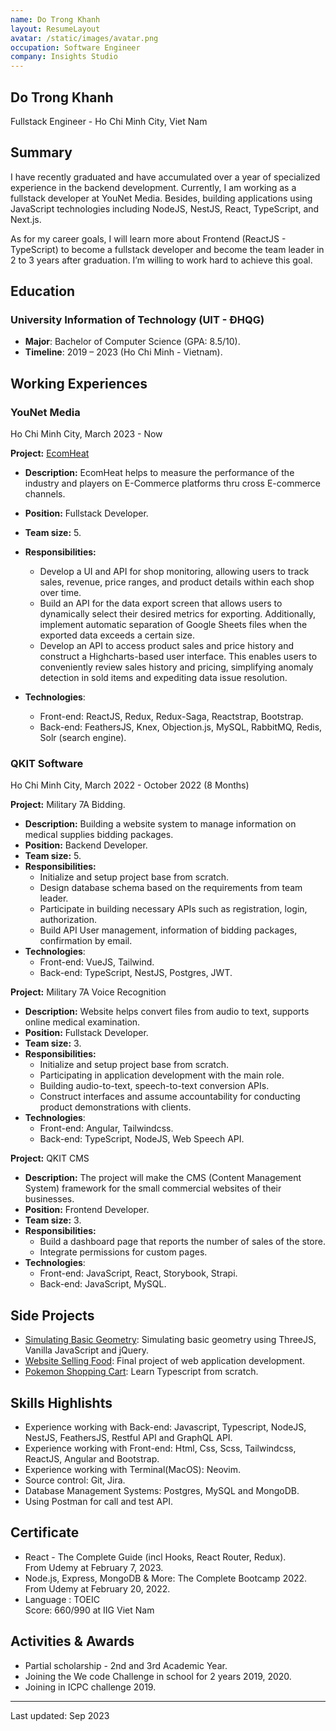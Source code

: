 ```yaml
---
name: Do Trong Khanh
layout: ResumeLayout
avatar: /static/images/avatar.png
occupation: Software Engineer
company: Insights Studio
---
```


## Do Trong Khanh

Fullstack Engineer - Ho Chi Minh City, Viet Nam

## Summary

I have recently graduated and have accumulated over a year of specialized experience in the backend development. Currently, I am working as a fullstack developer at YouNet Media. Besides, building applications using JavaScript technologies including NodeJS, NestJS, React, TypeScript, and Next.js.

As for my career goals, I will learn more about Frontend (ReactJS - TypeScript) to become a fullstack developer and become the team leader in 2 to 3 years after graduation. I’m willing to work hard to achieve this goal.

## Education

### University Information of Technology (UIT - ĐHQG)

- **Major**: Bachelor of Computer Science (GPA: 8.5/10).
- **Timeline**: 2019 – 2023 (Ho Chi Minh - Vietnam).

## Working Experiences

### YouNet Media

<div className="!mt-0 text-sm italic text-gray-400">Ho Chi Minh City, March 2023 - Now</div>

**Project:** [EcomHeat](https://ecomheat.com/)

- **Description:** EcomHeat helps to measure the performance of the industry and players on E-Commerce platforms thru cross E-commerce channels.
- **Position:** Fullstack Developer.
- **Team size:** 5.
- **Responsibilities:**

  - Develop a UI and API for shop monitoring, allowing users to track sales, revenue, price ranges, and product details within each shop over time.
  - Build an API for the data export screen that allows users to dynamically select their desired metrics for exporting. Additionally, implement automatic separation of Google Sheets files when the exported data exceeds a certain size.
  - Develop an API to access product sales and price history and construct a Highcharts-based user interface. This enables users to conveniently review sales history and pricing, simplifying anomaly detection in sold items and expediting data issue resolution.

- **Technologies**:
  - Front-end: ReactJS, Redux, Redux-Saga, Reactstrap, Bootstrap.
  - Back-end: FeathersJS, Knex, Objection.js, MySQL, RabbitMQ, Redis, Solr (search engine).

### QKIT Software

<div className="!mt-0 text-sm italic text-gray-400">Ho Chi Minh City, March 2022 - October 2022 (8 Months)</div>

**Project:** Military 7A Bidding.

- **Description:** Building a website system to manage information on medical supplies bidding packages.
- **Position:** Backend Developer.
- **Team size:** 5.
- **Responsibilities:**
  - Initialize and setup project base from scratch.
  - Design database schema based on the requirements from team leader.
  - Participate in building necessary APIs such as registration, login, authorization.
  - Build API User management, information of bidding packages, confirmation by email.
- **Technologies**:
  - Front-end: VueJS, Tailwind.
  - Back-end: TypeScript, NestJS, Postgres, JWT.

**Project:** Military 7A Voice Recognition

- **Description:** Website helps convert files from audio to text, supports online medical examination.
- **Position:** Fullstack Developer.
- **Team size:** 3.
- **Responsibilities:**
  - Initialize and setup project base from scratch.
  - Participating in application development with the main role.
  - Building audio-to-text, speech-to-text conversion APIs.
  - Construct interfaces and assume accountability for conducting product demonstrations with clients.
- **Technologies**:
  - Front-end: Angular, Tailwindcss.
  - Back-end: TypeScript, NodeJS, Web Speech API.

**Project:** QKIT CMS

- **Description:** The project will make the CMS (Content Management System) framework for the small commercial websites of their businesses.
- **Position:** Frontend Developer.
- **Team size:** 3.
- **Responsibilities:**
  - Build a dashboard page that reports the number of sales of the store.
  - Integrate permissions for custom pages.
- **Technologies**:
  - Front-end: JavaScript, React, Storybook, Strapi.
  - Back-end: JavaScript, MySQL.

## Side Projects

- [Simulating Basic Geometry](https://github.com/Karhdo/Project_Computer-Graphics): Simulating basic geometry using ThreeJS, Vanilla JavaScript and jQuery.
- [Website Selling Food](https://github.com/ZiDuck/Website-Selling-Food): Final project of web application development.
- [Pokemon Shopping Cart](https://github.com/Karhdo/Shopping-Cart): Learn Typescript from scratch.

## Skills Highlishts

- Experience working with Back-end: Javascript, Typescript, NodeJS, NestJS, FeathersJS, Restful API and GraphQL API.
- Experience working with Front-end: Html, Css, Scss, Tailwindcss, ReactJS, Angular and Bootstrap.
- Experience working with Terminal(MacOS): Neovim.
- Source control: Git, Jira.
- Database Management Systems: Postgres, MySQL and MongoDB.
- Using Postman for call and test API.

## Certificate

- React - The Complete Guide (incl Hooks, React Router, Redux). <br />
  <div className="!m-0 text-sm italic text-gray-400">From Udemy at February 7, 2023.</div>
- Node.js, Express, MongoDB & More: The Complete Bootcamp 2022. <br />
  <div className="!m-0 text-sm italic text-gray-400">From Udemy at February 20, 2022.</div>
- Language : TOEIC <br />
  <div className="!m-0 text-sm italic text-gray-400">Score: 660/990 at IIG Viet Nam</div>

## Activities & Awards

- Partial scholarship - 2nd and 3rd Academic Year.
- Joining the We code Challenge in school for 2 years 2019, 2020.
- Joining in ICPC challenge 2019.

---

Last updated: Sep 2023
